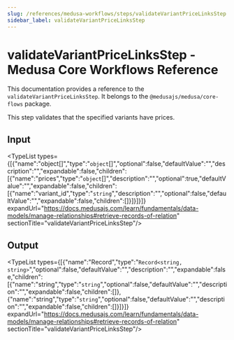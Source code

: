 ```yaml
---
slug: /references/medusa-workflows/steps/validateVariantPriceLinksStep
sidebar_label: validateVariantPriceLinksStep
---
```



# validateVariantPriceLinksStep - Medusa Core Workflows Reference

This documentation provides a reference to the `validateVariantPriceLinksStep`. It belongs to the `@medusajs/medusa/core-flows` package.

This step validates that the specified variants have prices.

## Input

<TypeList types={[{"name":"object[]","type":"`object`[]","optional":false,"defaultValue":"","description":"","expandable":false,"children":[{"name":"prices","type":"`object`[]","description":"","optional":true,"defaultValue":"","expandable":false,"children":[{"name":"variant_id","type":"`string`","description":"","optional":false,"defaultValue":"","expandable":false,"children":[]}]}]}]} expandUrl="https://docs.medusajs.com/learn/fundamentals/data-models/manage-relationships#retrieve-records-of-relation" sectionTitle="validateVariantPriceLinksStep"/>

## Output

<TypeList types={[{"name":"Record","type":"`Record<string, string>`","optional":false,"defaultValue":"","description":"","expandable":false,"children":[{"name":"string","type":"`string`","optional":false,"defaultValue":"","description":"","expandable":false,"children":[]},{"name":"string","type":"`string`","optional":false,"defaultValue":"","description":"","expandable":false,"children":[]}]}]} expandUrl="https://docs.medusajs.com/learn/fundamentals/data-models/manage-relationships#retrieve-records-of-relation" sectionTitle="validateVariantPriceLinksStep"/>
